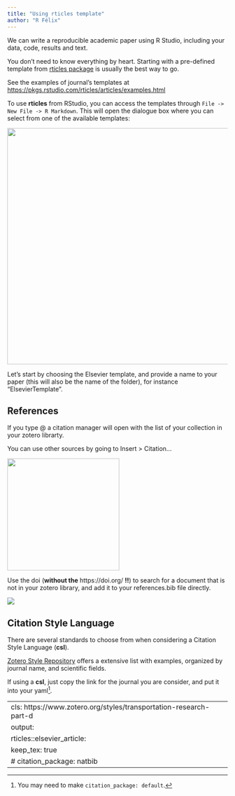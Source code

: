 ```yaml
---
title: "Using rticles template"
author: "R Félix"
---
```


We can write a reproducible academic paper using R Studio, including your data, code, results and text.

You don't need to know everything by heart.
Starting with a pre-defined template from [rticles package](https://pkgs.rstudio.com/rticles/) is usually the best way to go.

See the examples of journal's templates at <https://pkgs.rstudio.com/rticles/articles/examples.html>

To use **rticles** from RStudio, you can access the templates through `File -> New File -> R Markdown`.
This will open the dialogue box where you can select from one of the available templates:

![](images/clipboard-50621533.png){fig-align="center" width="540"}

Let's start by choosing the Elsevier template, and provide a name to your paper (this will also be the name of the folder), for instance "ElsevierTemplate".

## References

If you type \@ a citation manager will open with the list of your collection in your zotero librarty.

You can use other sources by going to Insert \> Citation...

![](images/clipboard-3996799566.png){fig-align="center" width="256"}

Use the doi (**without the** https://doi.org/ **!!**) to search for a document that is not in your zotero library, and add it to your references.bib file directly.

![](images/clipboard-375686282.png)

## Citation Style Language

There are several standards to choose from when considering a Citation Style Language (**csl**).

[Zotero Style Repository](https://www.zotero.org/styles) offers a extensive list with examples, organized by journal name, and scientific fields.

If using a **csl**, just copy the link for the journal you are consider, and put it into your yaml[^startup-1].

[^startup-1]: You may need to make `citation_package: default`.

---
cls: https://www.zotero.org/styles/transportation-research-part-d
output: 
  rticles::elsevier_article:
    keep_tex: true
    # citation_package: natbib
---

